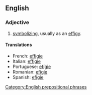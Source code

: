 ==English==

===Adjective===
{{infl|en|adjective|head=[[in]] [[effigy]]}}

# {{idiom}} [[symbolize|symbolizing]], usually as an [[effigy]].

====Translations====
*French: [[effigie]]
*Italian: [[effigie]]
*Portuguese: [[efígie]]
*Romanian: [[efigie]]
*Spanish: [[efigie]]

[[Category:English prepositional phrases]]